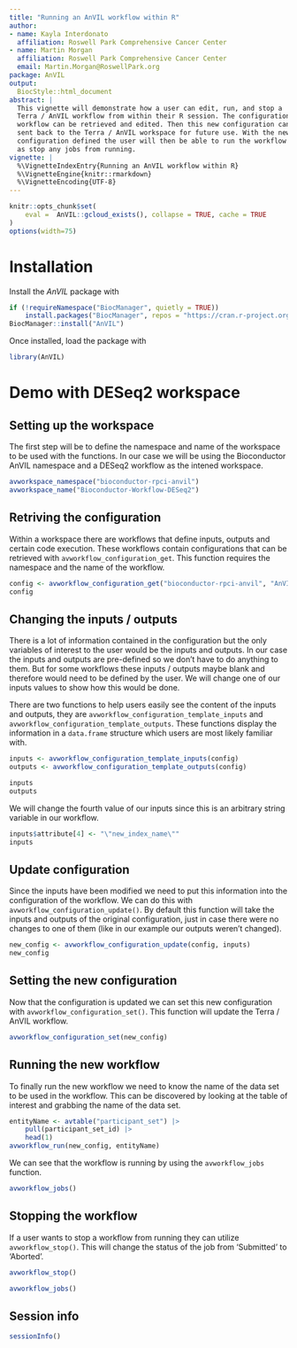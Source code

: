 ```yaml
---
title: "Running an AnVIL workflow within R"
author:
- name: Kayla Interdonato
  affiliation: Roswell Park Comprehensive Cancer Center
- name: Martin Morgan
  affiliation: Roswell Park Comprehensive Cancer Center
  email: Martin.Morgan@RoswellPark.org
package: AnVIL
output:
  BiocStyle::html_document
abstract: |
  This vignette will demonstrate how a user can edit, run, and stop a
  Terra / AnVIL workflow from within their R session. The configuration of the
  workflow can be retrieved and edited. Then this new configuration can be
  sent back to the Terra / AnVIL workspace for future use. With the new
  configuration defined the user will then be able to run the workflow as well
  as stop any jobs from running.
vignette: |
  %\VignetteIndexEntry{Running an AnVIL workflow within R}
  %\VignetteEngine{knitr::rmarkdown}
  %\VignetteEncoding{UTF-8}
---
```


```r
knitr::opts_chunk$set(
    eval =  AnVIL::gcloud_exists(), collapse = TRUE, cache = TRUE
)
options(width=75)
```

# Installation

Install the _AnVIL_ package with

```r
if (!requireNamespace("BiocManager", quietly = TRUE))
    install.packages("BiocManager", repos = "https://cran.r-project.org")
BiocManager::install("AnVIL")
```

Once installed, load the package with

```r
library(AnVIL)
```

# Demo with DESeq2 workspace

## Setting up the workspace

The first step will be to define the namespace and name of the workspace to be
used with the functions. In our case we will be using the Bioconductor AnVIL
namespace and a DESeq2 workflow as the intened workspace.

```r
avworkspace_namespace("bioconductor-rpci-anvil")
avworkspace_name("Bioconductor-Workflow-DESeq2")
```

## Retriving the configuration

Within a workspace there are workflows that define inputs, outputs and certain
code execution. These workflows contain configurations that can be retrieved
with `avworkflow_configuration_get`. This function requires the namespace and
the name of the workflow.

```r
config <- avworkflow_configuration_get("bioconductor-rpci-anvil", "AnVILBulkRNASeq")
config
```

## Changing the inputs / outputs

There is a lot of information contained in the configuration but the only
variables of interest to the user would be the inputs and outputs. In our case
the inputs and outputs are pre-defined so we don't have to do anything to them.
But for some workflows these inputs / outputs maybe blank and therefore would
need to be defined by the user. We will change one of our inputs values to show
how this would be done.

There are two functions to help users easily see the content of the inputs and
outputs, they are `avworkflow_configuration_template_inputs` and
`avworkflow_configuration_template_outputs`. These functions display the
information in a `data.frame` structure which users are most likely familiar
with.

```r
inputs <- avworkflow_configuration_template_inputs(config)
outputs <- avworkflow_configuration_template_outputs(config)

inputs
outputs
```

We will change the fourth value of our inputs since this is an arbitrary string
variable in our workflow.

```r
inputs$attribute[4] <- "\"new_index_name\""
inputs
```

## Update configuration

Since the inputs have been modified we need to put this information into
the configuration of the workflow. We can do this with
`avworkflow_configuration_update()`. By default this function will take the
inputs and outputs of the original configuration, just in case there were no
changes to one of them (like in our example our outputs weren't changed).

```r
new_config <- avworkflow_configuration_update(config, inputs)
new_config
```

## Setting the new configuration

Now that the configuration is updated we can set this new configuration with
`avworkflow_configuration_set()`. This function will update the Terra / AnVIL
workflow.

```r
avworkflow_configuration_set(new_config)
```

## Running the new workflow

To finally run the new workflow we need to know the name of the data set to be
used in the workflow. This can be discovered by looking at the table of
interest and grabbing the name of the data set.

```r
entityName <- avtable("participant_set") |>
    pull(participant_set_id) |>
    head(1)
avworkflow_run(new_config, entityName)
```

We can see that the workflow is running by using the `avworkflow_jobs` function.

```r
avworkflow_jobs()
```

## Stopping the workflow

If a user wants to stop a workflow from running they can utilize
`avworkflow_stop()`. This will change the status of the job from 'Submitted' to
'Aborted'.

```r
avworkflow_stop()

avworkflow_jobs()
```

## Session info

```r
sessionInfo()
```

